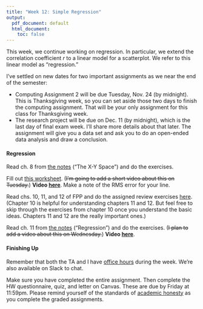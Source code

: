```yaml
---
title: "Week 12: Simple Regression"
output:
  pdf_document: default
  html_document:
    toc: false
---
```



This week, we continue working on regression. In particular, we extend the correlation coefficient *r* to a linear model for a scatterplot. We refer to this linear model as "regression."

I've settled on new dates for two important assignments as we near the end of the semester:

- Computing Assignment 2 will be due Tuesday, Nov. 24 (by midnight). This is Thanksgiving week, so you can set aside those two days to finish the computing assignment. That will be your only assignment for this class for Thanksgiving week. 
- The research project will be due on Dec. 11 (by midnight), which is the last day of final exam week. I'll share more details about that later. The assignment will give you a data set and ask you to do an open-ended data analysis and draw a conclusion.

#### Regression

Read ch. 8 from [the notes](https://pos3713ri.github.io/notes/the-x-y-space.html) ("The X-Y Space") and do the exercises.

Fill out [this worksheet](exercises/line-fitting.pdf). (~~I'm going to add a short video about this on Tuesday.~~) **Video [here](https://www.dropbox.com/s/3lcldql6p8bubel/wk12-line-fitting.mov?dl=0)**. Make a note of the RMS error for your line.

Read chs. 10, 11, and 12 of FPP and do the assigned review exercises [here](fpp-exercises.html). (Chapter 10 is helpful for understanding chapters 11 and 12. But feel free to skip through the exercises from chapter 10 once you understand the basic ideas. Chapters 11 and 12 are the really important ones.)

Read ch. 11 from [the notes](https://pos3713ri.github.io/notes/regression.html) ("Regression") and do the exercises. (~~I plan to add a video about this on Wednesday.~~) **Video [here](https://www.dropbox.com/s/xt2unj3oc0c6uqf/wk12-regression.mp4?dl=0)**.


#### Finishing Up

Remember that both the TA and I have [office hours](https://canvas.fsu.edu/courses/133680/pages/zoom-office-hours) during the week. We're also available on Slack to chat. 

Make sure you have completed the entire assignment. Then complete the HW questionnaire, quiz, and letter on Canvas. These are due by Friday at 11:59pm. Please remind yourself of the standards of [academic honesty](honesty.html) as you complete the graded assignments.


